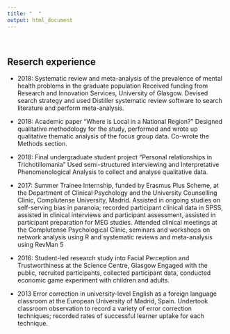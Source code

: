 ```yaml
---
title: "  "
output: html_document
---
```

<br>

## **Reserch experience**
* 2018:	Systematic review and meta-analysis of the prevalence of mental health problems in the graduate population
Received funding from Research and Innovation Services, University of Glasgow. Devised search strategy and used Distiller systematic review software to search literature and perform meta-analysis.

* 2018:	Academic paper “Where is Local in a National Region?” 
Designed qualitative methodology for the study, performed and wrote up qualitative thematic analysis of the focus group data. Co-wrote the Methods section.   

* 2018:	Final undergraduate student project “Personal relationships in Trichotillomania”
Used semi-structured interviewing and Interpretative Phenomenological Analysis to collect and analyse qualitative data. 

* 2017:	Summer Trainee Internship, funded by Erasmus Plus Scheme,
at the Department of Clinical Psychology and the University Counselling Clinic, Complutense University, Madrid. Assisted in ongoing studies on self-serving bias in paranoia; recorded participant clinical data in SPSS, assisted in clinical interviews and participant assessment, assisted in participant preparation for MEG studies. Attended clinical meetings at the Complutense Psychological Clinic, seminars and workshops on network analysis using R and systematic reviews and meta-analysis using RevMan 5

* 2016:	Student-led research study into Facial Perception and Trustworthiness at the Science Centre, Glasgow
Engaged with the public, recruited participants, collected participant data, conducted economic game experiment with children and adults.

* 2013	Error correction in university-level English as a foreign language classroom at the European University of Madrid, Spain.
Undertook classroom observation to record a variety of error correction techniques; recorded rates of successful learner uptake for each technique.